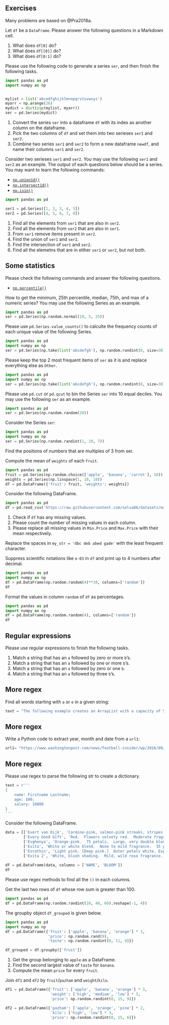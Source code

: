 ## Exercises
Many problems are based on @Pra2018a.



::: {#exr-}
Let `df` be a `DataFrame`. Please answer the following questions in a Markdown cell.

1. What does `df[0]` do?
2. What does `df[[0]]` do?
3. What does `df[0:1]` do?
:::



::: {#exr-}
Please use the following code to generate a series `ser`, and then finish the following tasks.

```python
import pandas as pd
import numpy as np


mylist = list('abcedfghijklmnopqrstuvwxyz')
myarr = np.arange(26)
mydict = dict(zip(mylist, myarr))
ser = pd.Series(mydict)
```

1. Convert the series `ser` into a dataframe `df` with its index as another column on the dataframe.
2. Pick the two columns of `df` and set them into two serieses `ser1` and `ser2`. 
3. Combine two series `ser1` and `ser2` to form a new dataframe `newdf`, and name their columns `ser1` and `ser2`.
:::




::: {#exr-}
Consider two serieses `ser1` and `ser2`. You may use the following `ser1` and `ser2` as an example. The output of each questions below should be a series. You may want to learn the following commands:

- [`np.union1d()`](https://numpy.org/doc/stable/reference/generated/numpy.union1d.html)
- [`np.intersect1d()`](https://numpy.org/doc/stable/reference/generated/numpy.intersect1d.html)
- [`np.isin()`](https://numpy.org/doc/stable/reference/generated/numpy.isin.html)

```python
import pandas as pd

ser1 = pd.Series([1, 2, 3, 4, 5])
ser2 = pd.Series([4, 5, 6, 7, 8])
```
1. Find all the elements from `ser1` that are also in `ser2`.
2. Find all the elements from `ser2` that are also in `ser1`.
3. From `ser1` remove items present in `ser2`.
4. Find the union of `ser1` and `ser2`.
5. Find the intersection of `ser1` and `ser2`.
6. Find all the elemetns that are in either `ser1` or `ser2`, but not both.
:::



::: {#exr-}
## Some statistics
Please check the following commands and answer the following questions.

- [`np.percentile()`](https://numpy.org/doc/stable/reference/generated/numpy.percentile.html)

How to get the minimum, 25th percentile, median, 75th, and max of a numeric series? You may use the following Series as an example.

```python
import pandas as pd
ser = pd.Series(np.random.normal(10, 5, 25))
```


:::



::: {#exr-}
Please use `pd.Series.value_counts()` to calculte the frequency counts of each unique value of the following Series.

```python
import pandas as pd
import numpy as np
ser = pd.Series(np.take(list('abcdefgh'), np.random.randint(8, size=30)))
```
:::


::: {#exr-}
Please keep the top 2 most frequent items of `ser` as it is and replace everything else as `Other`.

```python
import pandas as pd
import numpy as np
ser = pd.Series(np.take(list('abcdefgh'), np.random.randint(8, size=30)))
```

:::


::: {#exr-}
Please use `pd.cut` or `pd.qcut` to bin the Series `ser` into 10 equal deciles. You may use the following `ser` as an example.

```python
import pandas as pd
ser = pd.Series(np.random.random(20))
```


:::


::: {#exr-}
Consider the Series `ser`:

```python
import pandas as pd
import numpy as np
ser = pd.Series(np.random.randint(1, 10, 7))
```
Find the positions of numbers that are multiples of 3 from ser.
:::






::: {#exr-}
Compute the mean of `weights` of each `fruit`.
```python
import pandas as pd
fruit = pd.Series(np.random.choice(['apple', 'banana', 'carrot'], 10))
weights = pd.Series(np.linspace(1, 10, 10))
df = pd.DataFrame({'fruit': fruit, 'weights': weights})
```
:::


::: {#exr-}
Consider the following DataFrame. 

```python
import pandas as pd
df = pd.read_csv('https://raw.githubusercontent.com/selva86/datasets/master/Cars93_miss.csv')
```

1. Check if `df` has any missing values.
2. Please count the number of missing values in each column.
3. Please replace all missing values in `Min.Price` and `Max.Price` with their mean respectively.

<!-- 3. In the original DataFrame, please replace the missing values in `Min.Price` with the column's mean and those in `Max.Price` with the column's median. -->
:::





::: {#exr-}
Replace the spaces in `my_str = 'dbc deb abed gade'` with the least frequent character.
:::


::: {#exr-}
Suppress scientific notations like `e-03` in `df` and print up to 4 numbers after decimal.

```python
import pandas as pd
import numpy as np
df = pd.DataFrame(np.random.random(4)**10, columns=['random'])
df
```

:::


::: {#exr-}
Format the values in column `random` of `df` as percentages.

```python
import pandas as pd
import numpy as np
df = pd.DataFrame(np.random.random(4), columns=['random'])
df
```

:::



::: {#exr-}
## Regular expressions
Please use regular expressions to finish the following tasks.

1. Match a string that has an `a` followed by zero or more `b`'s.
2. Match a string that has an `a` followed by one or more `b`'s.
3. Match a string that has an `a` followed by zero or one `b`.
4. Match a string that has an `a` followed by three `b`'s.
:::



::: {#exr-}
## More regex
Find all words starting with `a` or `e` in a given string:

```python
text = "The following example creates an ArrayList with a capacity of 50 elements. Four elements are then added to the ArrayList and the ArrayList is trimmed accordingly."
```

:::


::: {#exr-}
## More regex
Write a Python code to extract year, month and date from a `url1`: 

```python
url1= "https://www.washingtonpost.com/news/football-insider/wp/2016/09/02/odell-beckhams-fame-rests-on-one-stupid-little-ball-josh-norman-tells-author/"
```

:::




::: {#exr-}
## More regex
Please use regex to parse the following str to create a dictionary.
```python
text = r'''
{
    name: Firstname Lastname;
    age: 100;
    salary: 10000 
}
'''
```


:::



::: {#exr-}
Consider the following DataFrame.

```python
data = [['Evert van Dijk', 'Carmine-pink, salmon-pink streaks, stripes, flecks.  Warm pink, clear carmine pink, rose pink shaded salmon.  Mild fragrance.  Large, very double, in small clusters, high-centered bloom form.  Blooms in flushes throughout the season.'],
        ['Every Good Gift', 'Red.  Flowers velvety red.  Moderate fragrance.  Average diameter 4".  Medium-large, full (26-40 petals), borne mostly solitary bloom form.  Blooms in flushes throughout the season.'], 
        ['Evghenya', 'Orange-pink.  75 petals.  Large, very double bloom form.  Blooms in flushes throughout the season.'], 
        ['Evita', 'White or white blend.  None to mild fragrance.  35 petals.  Large, full (26-40 petals), high-centered bloom form.  Blooms in flushes throughout the season.'],
        ['Evrathin', 'Light pink. [Deep pink.]  Outer petals white. Expand rarely.  Mild fragrance.  35 to 40 petals.  Average diameter 2.5".  Medium, double (17-25 petals), full (26-40 petals), cluster-flowered, in small clusters bloom form.  Prolific, once-blooming spring or summer.  Glandular sepals, leafy sepals, long sepals buds.'],
        ['Evita 2', 'White, blush shading.  Mild, wild rose fragrance.  20 to 25 petals.  Average diameter 1.25".  Small, very double, cluster-flowered bloom form.  Blooms in flushes throughout the season.']]
  
df = pd.DataFrame(data, columns = ['NAME', 'BLOOM']) 
df 
```

Please use regex methods to find all the `()` in each columns.

:::




::: {#exr-}
Get the last two rows of `df` whose row sum is greater than 100.

```python
import pandas as pd
df = pd.DataFrame(np.random.randint(10, 40, 60).reshape(-1, 4))
```
:::



::: {#exr-}
The groupby object `df_grouped` is given below.
```python
import pandas as pd
import numpy as np
df = pd.DataFrame({'fruit': ['apple', 'banana', 'orange'] * 3,
                   'price': np.random.rand(9),
                   'taste': np.random.randint(0, 11, 9)})

df_grouped = df.groupby(['fruit'])
```

1. Get the group belonging to `apple` as a DataFrame.
2. Find the second largest value of `taste` for `banana`.
3. Compute the mean `price` for every `fruit`.
:::


::: {#exr-}

Join `df1` and `df2` by `fruit`/`pazham` and `weight`/`kilo`.
```python
df1 = pd.DataFrame({'fruit': ['apple', 'banana', 'orange'] * 3,
                    'weight': ['high', 'medium', 'low'] * 3,
                    'price': np.random.randint(0, 15, 9)})

df2 = pd.DataFrame({'pazham': ['apple', 'orange', 'pine'] * 2,
                    'kilo': ['high', 'low'] * 3,
                    'price': np.random.randint(0, 15, 6)})
```

:::